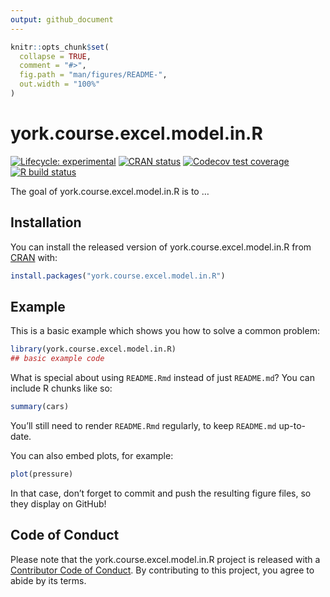 ```yaml
---
output: github_document
---
```


<!-- README.md is generated from README.Rmd. Please edit that file -->

```r
knitr::opts_chunk$set(
  collapse = TRUE,
  comment = "#>",
  fig.path = "man/figures/README-",
  out.width = "100%"
)
```

# york.course.excel.model.in.R

<!-- badges: start -->
[![Lifecycle: experimental](https://img.shields.io/badge/lifecycle-experimental-orange.svg)](https://www.tidyverse.org/lifecycle/#experimental)
[![CRAN status](https://www.r-pkg.org/badges/version/york.course.excel.model.in.R)](https://CRAN.R-project.org/package=york.course.excel.model.in.R)
[![Codecov test coverage](https://codecov.io/gh/n8thangreen/york.course.excel.model.in.R/branch/master/graph/badge.svg)](https://codecov.io/gh/n8thangreen/york.course.excel.model.in.R?branch=master)
[![R build status](https://github.com/n8thangreen/york.course.excel.model.in.R/workflows/R-CMD-check/badge.svg)](https://github.com/n8thangreen/york.course.excel.model.in.R/actions)
<!-- badges: end -->

The goal of york.course.excel.model.in.R is to ...

## Installation

You can install the released version of york.course.excel.model.in.R from [CRAN](https://CRAN.R-project.org) with:

``` r
install.packages("york.course.excel.model.in.R")
```

## Example

This is a basic example which shows you how to solve a common problem:

```r
library(york.course.excel.model.in.R)
## basic example code
```

What is special about using `README.Rmd` instead of just `README.md`? You can include R chunks like so:

```r
summary(cars)
```

You'll still need to render `README.Rmd` regularly, to keep `README.md` up-to-date.

You can also embed plots, for example:

```r
plot(pressure)
```

In that case, don't forget to commit and push the resulting figure files, so they display on GitHub!

## Code of Conduct

Please note that the york.course.excel.model.in.R project is released with a [Contributor Code of Conduct](https://contributor-covenant.org/version/2/0/CODE_OF_CONDUCT.html). By contributing to this project, you agree to abide by its terms.
